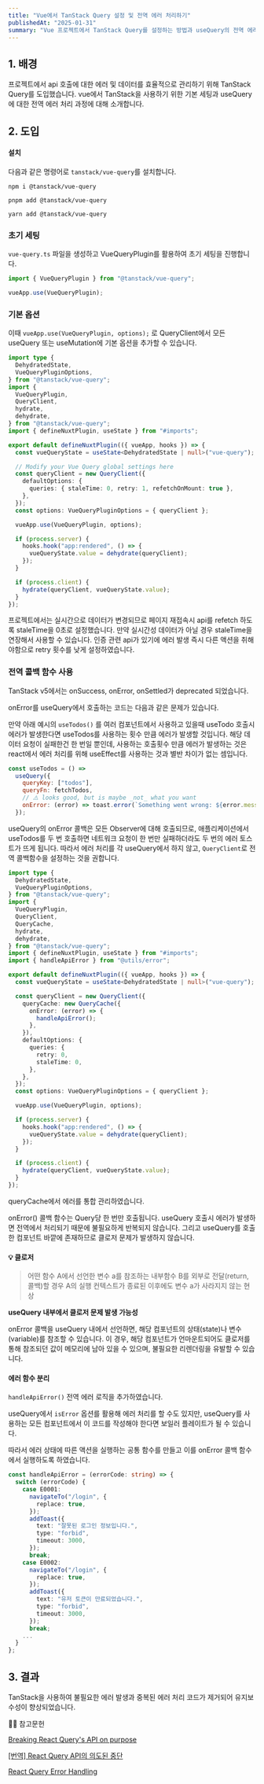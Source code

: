 ```yaml
---
title: "Vue에서 TanStack Query 설정 및 전역 에러 처리하기"
publishedAt: "2025-01-31"
summary: "Vue 프로젝트에서 TanStack Query를 설정하는 방법과 useQuery의 전역 에러 처리를 최적화하는 방법"
---
```


## 1. 배경

프로젝트에서 api 호출에 대한 에러 및 데이터를 효율적으로 관리하기 위해 TanStack Query를 도입했습니다. vue에서 TanStack을 사용하기 위한 기본 세팅과 useQuery에 대한 전역 에러 처리 과정에 대해 소개합니다.

## 2. 도입

#### 설치

다음과 같은 명령어로 `tanstack/vue-query`를 설치합니다.

```
npm i @tanstack/vue-query

pnpm add @tanstack/vue-query

yarn add @tanstack/vue-query
```

### 초기 세팅

`vue-query.ts` 파일을 생성하고 VueQueryPlugin를 활용하여 초기 세팅을 진행합니다.

```ts
import { VueQueryPlugin } from "@tanstack/vue-query";

vueApp.use(VueQueryPlugin);
```

### 기본 옵션

이때 `vueApp.use(VueQueryPlugin, options);` 로 QueryClient에서 모든 useQuery 또는 useMutation에 기본 옵션을 추가할 수 있습니다.

```ts
import type {
  DehydratedState,
  VueQueryPluginOptions,
} from "@tanstack/vue-query";
import {
  VueQueryPlugin,
  QueryClient,
  hydrate,
  dehydrate,
} from "@tanstack/vue-query";
import { defineNuxtPlugin, useState } from "#imports";

export default defineNuxtPlugin(({ vueApp, hooks }) => {
  const vueQueryState = useState<DehydratedState | null>("vue-query");

  // Modify your Vue Query global settings here
  const queryClient = new QueryClient({
    defaultOptions: {
      queries: { staleTime: 0, retry: 1, refetchOnMount: true },
    },
  });
  const options: VueQueryPluginOptions = { queryClient };

  vueApp.use(VueQueryPlugin, options);

  if (process.server) {
    hooks.hook("app:rendered", () => {
      vueQueryState.value = dehydrate(queryClient);
    });
  }

  if (process.client) {
    hydrate(queryClient, vueQueryState.value);
  }
});
```

프로젝트에서는 실시간으로 데이터가 변경되므로 페이지 재접속시 api를 refetch 하도록 staleTime을 0초로 설정했습니다. 만약 실시간성 데이터가 아닐 경우 staleTime을 연장해서 사용할 수 있습니다.
인증 관련 api가 있기에 에러 발생 즉시 다른 액션을 취해야함으로 retry 횟수를 낮게 설정하였습니다.

### 전역 콜백 함수 사용

TanStack v5에서는 onSuccess, onError, onSettled가 deprecated 되었습니다.

onError를 useQuery에서 호출하는 코드는 다음과 같은 문제가 있습니다.

만약 아래 예시의 `useTodos()` 를 여러 컴포넌트에서 사용하고 있을때 useTodo 호출시 에러가 발생한다면 useTodos를 사용하는 횟수 만큼 에러가 발생할 것입니다.
해당 데이터 요청이 실패한건 한 번일 뿐인데, 사용하는 호출횟수 만큼 에러가 발생하는 것은 react에서 에러 처리를 위해 useEffect를 사용하는 것과 별반 차이가 없는 셈입니다.

```js
const useTodos = () =>
  useQuery({
    queryKey: ["todos"],
    queryFn: fetchTodos,
    // ⚠️ looks good, but is maybe _not_ what you want
    onError: (error) => toast.error(`Something went wrong: ${error.message}`),
  });
```

useQuery의 onError 콜백은 모든 Observer에 대해 호출되므로, 애플리케이션에서 useTodos를 두 번 호출하면 네트워크 요청이 한 번만 실패하더라도 두 번의 에러 토스트가 뜨게 됩니다.
따라서 에러 처리를 각 useQuery에서 하지 않고, `QueryClient`로 전역 콜백함수을 설정하는 것을 권합니다.

```ts
import type {
  DehydratedState,
  VueQueryPluginOptions,
} from "@tanstack/vue-query";
import {
  VueQueryPlugin,
  QueryClient,
  QueryCache,
  hydrate,
  dehydrate,
} from "@tanstack/vue-query";
import { defineNuxtPlugin, useState } from "#imports";
import { handleApiError } from "@utils/error";

export default defineNuxtPlugin(({ vueApp, hooks }) => {
  const vueQueryState = useState<DehydratedState | null>("vue-query");

  const queryClient = new QueryClient({
    queryCache: new QueryCache({
      onError: (error) => {
        handleApiError();
      },
    }),
    defaultOptions: {
      queries: {
        retry: 0,
        staleTime: 0,
      },
    },
  });
  const options: VueQueryPluginOptions = { queryClient };

  vueApp.use(VueQueryPlugin, options);

  if (process.server) {
    hooks.hook("app:rendered", () => {
      vueQueryState.value = dehydrate(queryClient);
    });
  }

  if (process.client) {
    hydrate(queryClient, vueQueryState.value);
  }
});
```

queryCache에서 에러를 통합 관리하였습니다.

onError() 콜백 함수는 Query당 한 번만 호출됩니다. useQuery 호출시 에러가 발생하면 전역에서 처리되기 때문에 불필요하게 반복되지 않습니다. 그리고 useQuery를 호출한 컴포넌트 바깥에 존재하므로 클로저 문제가 발생하지 않습니다.

#### 💡 클로저

> 어떤 함수 A에서 선언한 변수 a를 참조하는 내부함수 B를 외부로 전달(return, 콜백)할 경우 A의 실행 컨텍스트가 종료된 이후에도 변수 a가 사라지지 않는 현상

**useQuery 내부에서 클로저 문제 발생 가능성**

onError 콜백을 useQuery 내에서 선언하면, 해당 컴포넌트의 상태(state)나 변수(variable)를 참조할 수 있습니다.
이 경우, 해당 컴포넌트가 언마운트되어도 클로저를 통해 참조되던 값이 메모리에 남아 있을 수 있으며, 불필요한 리렌더링을 유발할 수 있습니다.

#### 에러 함수 분리

`handleApiError()` 전역 에러 로직을 추가하였습니다.

useQuery에서 `isError` 옵션를 활용해 에러 처리를 할 수도 있지만, useQuery를 사용하는 모든 컴포넌트에서 이 코드를 작성해야 한다면 보일러 플레이트가 될 수 있습니다.

따라서 에러 상태에 따른 액션을 실행하는 공통 함수를 만들고 이를 onError 콜백 함수에서 실행하도록 하였습니다.

```ts
const handleApiError = (errorCode: string) => {
  switch (errorCode) {
    case E0001:
      navigateTo("/login", {
        replace: true,
      });
      addToast({
        text: "잘못된 로그인 정보입니다.",
        type: "forbid",
        timeout: 3000,
      });
      break;
    case E0002:
      navigateTo("/login", {
        replace: true,
      });
      addToast({
        text: "유저 토큰이 만료되었습니다.",
        type: "forbid",
        timeout: 3000,
      });
      break;
    ...
  }
};
```

## 3. 결과

TanStack을 사용하여 불필요한 에러 발생과 중복된 에러 처리 코드가 제거되어 유지보수성이 향상되었습니다.

🙇‍♂️ 참고문헌

[Breaking React Query's API on purpose
](https://tkdodo.eu/blog/breaking-react-querys-api-on-purpose)

[[번역] React Query API의 의도된 중단](https://velog.io/@cnsrn1874/breaking-react-querys-api-on-purpose)

[React Query Error Handling](https://tkdodo.eu/blog/react-query-error-handling#the-global-callbacks)
